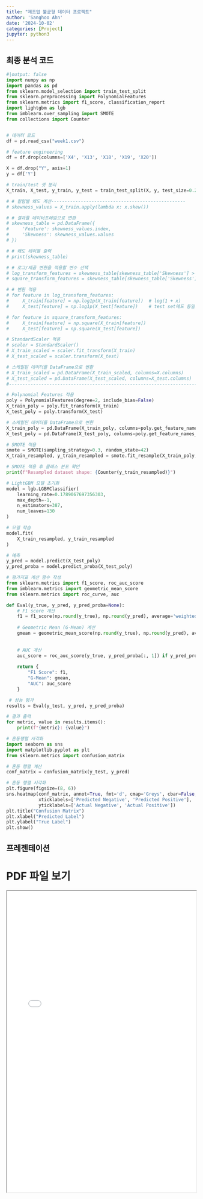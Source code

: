 ```yaml
---
title: "제조업 불균형 데이터 프로젝트"
author: 'Sanghoo Ahn'
date: '2024-10-02'
categories: [Project]
jupyter: python3
---
```


## 최종 분석 코드
```python
#|output: false
import numpy as np
import pandas as pd
from sklearn.model_selection import train_test_split
from sklearn.preprocessing import PolynomialFeatures
from sklearn.metrics import f1_score, classification_report
import lightgbm as lgb
from imblearn.over_sampling import SMOTE
from collections import Counter


# 데이터 로드
df = pd.read_csv("week1.csv")

# feature engineering
df = df.drop(columns=['X4', 'X13', 'X18', 'X19', 'X20'])

X = df.drop("Y", axis=1)
y = df['Y']

# train/test 셋 분리
X_train, X_test, y_train, y_test = train_test_split(X, y, test_size=0.2, random_state=42)

# # 칼럼별 왜도 계산--------------------------------------------------
# skewness_values = X_train.apply(lambda x: x.skew())

# # 결과를 데이터프레임으로 변환
# skewness_table = pd.DataFrame({
#     'Feature': skewness_values.index,
#     'Skewness': skewness_values.values
# })

# # 왜도 테이블 출력
# print(skewness_table)

# # 로그/제곱 변환을 적용할 변수 선택
# log_transform_features = skewness_table[skewness_table['Skewness'] > 2]['Feature'].tolist()
# square_transform_features = skewness_table[skewness_table['Skewness'] < -2]['Feature'].tolist()

# # 변환 적용
# for feature in log_transform_features:
#     X_train[feature] = np.log1p(X_train[feature])  # log(1 + x)
#     X_test[feature] = np.log1p(X_test[feature])    # test set에도 동일한 변환 적용

# for feature in square_transform_features:
#     X_train[feature] = np.square(X_train[feature])
#     X_test[feature] = np.square(X_test[feature])

# StandardScaler 적용
# scaler = StandardScaler()
# X_train_scaled = scaler.fit_transform(X_train)
# X_test_scaled = scaler.transform(X_test)

# 스케일된 데이터를 DataFrame으로 변환
# X_train_scaled = pd.DataFrame(X_train_scaled, columns=X.columns)
# X_test_scaled = pd.DataFrame(X_test_scaled, columns=X_test.columns)
#-----------------------------------------------------------------------

# Polynomial Features 적용 
poly = PolynomialFeatures(degree=2, include_bias=False)
X_train_poly = poly.fit_transform(X_train)
X_test_poly = poly.transform(X_test)

# 스케일된 데이터를 DataFrame으로 변환
X_train_poly = pd.DataFrame(X_train_poly, columns=poly.get_feature_names_out(X.columns))
X_test_poly = pd.DataFrame(X_test_poly, columns=poly.get_feature_names_out(X.columns))

# SMOTE 적용
smote = SMOTE(sampling_strategy=0.3, random_state=42)
X_train_resampled, y_train_resampled = smote.fit_resample(X_train_poly, y_train)

# SMOTE 적용 후 클래스 분포 확인
print(f"Resampled dataset shape: {Counter(y_train_resampled)}")

# LightGBM 모델 초기화
model = lgb.LGBMClassifier(
    learning_rate=0.1789067697356303, 
    max_depth=-1, 
    n_estimators=387, 
    num_leaves=130
)

# 모델 학습
model.fit(
    X_train_resampled, y_train_resampled
)

# 예측
y_pred = model.predict(X_test_poly)
y_pred_proba = model.predict_proba(X_test_poly)

# 평가지표 계산 함수 작성
from sklearn.metrics import f1_score, roc_auc_score
from imblearn.metrics import geometric_mean_score
from sklearn.metrics import roc_curve, auc

def Eval(y_true, y_pred, y_pred_proba=None):
    # F1 score 계산
    f1 = f1_score(np.round(y_true), np.round(y_pred), average='weighted')
    
    # Geometric Mean (G-Mean) 계산
    gmean = geometric_mean_score(np.round(y_true), np.round(y_pred), average='weighted')
    
    
    # AUC 계산 
    auc_score = roc_auc_score(y_true, y_pred_proba[:, 1]) if y_pred_proba is not None else None
      
    return {
        "F1 Score": f1,
        "G-Mean": gmean,
        "AUC": auc_score
    }

 # 성능 평가
results = Eval(y_test, y_pred, y_pred_proba)

# 결과 출력
for metric, value in results.items():
    print(f"{metric}: {value}")

# 혼동행렬 시각화
import seaborn as sns
import matplotlib.pyplot as plt
from sklearn.metrics import confusion_matrix

# 혼동 행렬 계산
conf_matrix = confusion_matrix(y_test, y_pred)

# 혼동 행렬 시각화
plt.figure(figsize=(8, 6))
sns.heatmap(conf_matrix, annot=True, fmt='d', cmap='Greys', cbar=False,
            xticklabels=['Predicted Negative', 'Predicted Positive'],
            yticklabels=['Actual Negative', 'Actual Positive'])
plt.title("Confusion Matrix")
plt.xlabel("Predicted Label")
plt.ylabel("True Label")
plt.show()

```

## 프레젠테이션
# PDF 파일 보기
<iframe src="3!4!조최종보고서.pdf" width="100%" height="800px">





<div id="disqus_thread"></div>
<script>
var disqus_config = function () {
    this.page.url = window.location.href;  // 현재 페이지 URL
    this.page.identifier = window.location.pathname; // 페이지 고유 식별자
};

(function() { // DON'T EDIT BELOW THIS LINE
    var d = document, s = d.createElement('script');
    s.src = 'https://sanghoohoo.disqus.com/embed.js';
    s.setAttribute('data-timestamp', +new Date());
    (d.head || d.body).appendChild(s);
})();
</script>
<noscript>Please enable JavaScript to view the <a href="https://disqus.com/?ref_noscript">comments powered by Disqus.</a></noscript>